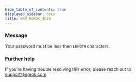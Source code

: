 ```yaml
---
hide_table_of_contents: true
displayed_sidebar: docs
title: ERR_NGROK_4020
---
```




### Message

Your password must be less then `LENGTH` characters.

<ErrorDetails error="err_ngrok_4020" />

### Further help

If you're having trouble resolving this error, please reach out to [support@ngrok.com](mailto:support@ngrok.com?subject=Help%20with%20ERR_NGROK_4020)
